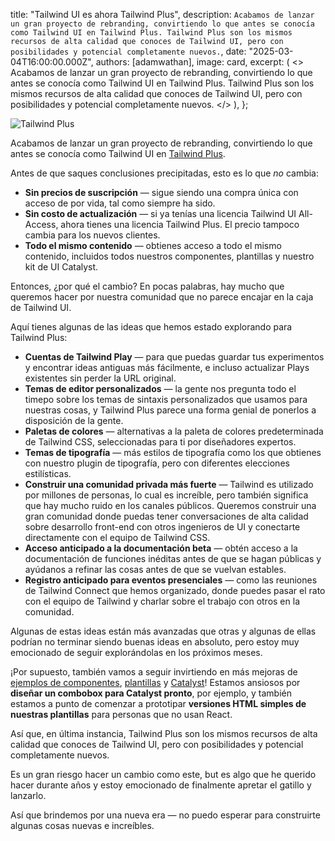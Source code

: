 
  title: "Tailwind UI es ahora Tailwind Plus",
  description: `Acabamos de lanzar un gran proyecto de rebranding, convirtiendo lo que antes se conocía como Tailwind UI en Tailwind Plus. Tailwind Plus son los mismos recursos de alta calidad que conoces de Tailwind UI, pero con posibilidades y potencial completamente nuevos.`,
  date: "2025-03-04T16:00:00.000Z",
  authors: [adamwathan],
  image: card,
  excerpt: (
    <>
      Acabamos de lanzar un gran proyecto de rebranding, convirtiendo lo que antes se conocía como Tailwind UI en Tailwind Plus.
      Tailwind Plus son los mismos recursos de alta calidad que conoces de Tailwind UI, pero con posibilidades y
      potencial completamente nuevos.
    </>
  ),
};

<Link href="https://tailwindcss.com/plus">
  <Image src={card} alt="Tailwind Plus" />
</Link>

Acabamos de lanzar un gran proyecto de rebranding, convirtiendo lo que antes se conocía como Tailwind UI en [Tailwind Plus](https://tailwindcss.com/plus).

Antes de que saques conclusiones precipitadas, esto es lo que _no_ cambia:

- **Sin precios de suscripción** — sigue siendo una compra única con acceso de por vida, tal como siempre ha sido.
- **Sin costo de actualización** — si ya tenías una licencia Tailwind UI All-Access, ahora tienes una licencia Tailwind Plus. El precio tampoco cambia para los nuevos clientes.
- **Todo el mismo contenido** — obtienes acceso a todo el mismo contenido, incluidos todos nuestros componentes, plantillas y nuestro kit de UI Catalyst.

Entonces, ¿por qué el cambio? En pocas palabras, hay mucho que queremos hacer por nuestra comunidad que no parece encajar en la caja de Tailwind UI.

Aquí tienes algunas de las ideas que hemos estado explorando para Tailwind Plus:

- **Cuentas de Tailwind Play** — para que puedas guardar tus experimentos y encontrar ideas antiguas más fácilmente, e incluso actualizar Plays existentes sin perder la URL original.
- **Temas de editor personalizados** — la gente nos pregunta todo el timepo sobre los temas de sintaxis personalizados que usamos para nuestras cosas, y Tailwind Plus parece una forma genial de ponerlos a disposición de la gente.
- **Paletas de colores** — alternativas a la paleta de colores predeterminada de Tailwind CSS, seleccionadas para ti por diseñadores expertos.
- **Temas de tipografía** — más estilos de tipografía como los que obtienes con nuestro plugin de tipografía, pero con diferentes elecciones estilísticas.
- **Construir una comunidad privada más fuerte** — Tailwind es utilizado por millones de personas, lo cual es increíble, pero también significa que hay mucho ruido en los canales públicos. Queremos construir una gran comunidad donde puedas tener conversaciones de alta calidad sobre desarrollo front-end con otros ingenieros de UI y conectarte directamente con el equipo de Tailwind CSS.
- **Acceso anticipado a la documentación beta** — obtén acceso a la documentación de funciones inéditas antes de que se hagan públicas y ayúdanos a refinar las cosas antes de que se vuelvan estables.
- **Registro anticipado para eventos presenciales** — como las reuniones de Tailwind Connect que hemos organizado, donde puedes pasar el rato con el equipo de Tailwind y charlar sobre el trabajo con otros en la comunidad.

Algunas de estas ideas están más avanzadas que otras y algunas de ellas podrían no terminar siendo buenas ideas en absoluto, pero estoy muy emocionado de seguir explorándolas en los próximos meses.

¡Por supuesto, también vamos a seguir invirtiendo en más mejoras de [ejemplos de componentes](/plus/ui-blocks), [plantillas](/plus/templates) y [Catalyst](/plus/ui-kit)! Estamos ansiosos por **diseñar un combobox para Catalyst pronto**, por ejemplo, y también estamos a punto de comenzar a prototipar **versiones HTML simples de nuestras plantillas** para personas que no usan React.

Así que, en última instancia, Tailwind Plus son los mismos recursos de alta calidad que conoces de Tailwind UI, pero con posibilidades y potencial completamente nuevos.

Es un gran riesgo hacer un cambio como este, but es algo que he querido hacer durante años y estoy emocionado de finalmente apretar el gatillo y lanzarlo.

Así que brindemos por una nueva era — no puedo esperar para construirte algunas cosas nuevas e increíbles.
